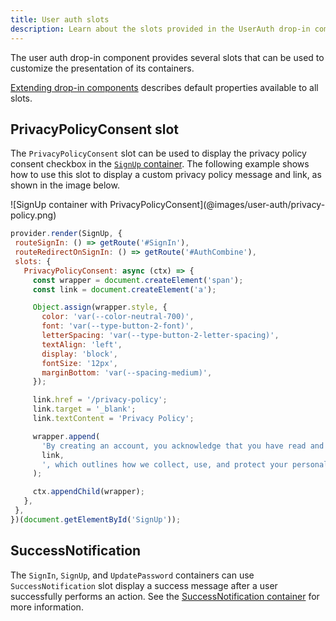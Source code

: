 ```yaml
---
title: User auth slots
description: Learn about the slots provided in the UserAuth drop-in component.
---
```



The user auth drop-in component provides several slots that can be used to customize the presentation of its containers.

[Extending drop-in components](/dropins/all/extending/) describes default properties available to all slots.

## PrivacyPolicyConsent slot

The `PrivacyPolicyConsent` slot can be used to display the privacy policy consent checkbox in the [`SignUp` container](/dropins/user-auth/containers/sign-up/). The following example shows how to use this slot to display a custom privacy policy message and link, as shown in the image below.

<Diagram caption="SignUp container with PrivacyPolicyConsent">
  ![SignUp container with PrivacyPolicyConsent](@images/user-auth/privacy-policy.png)
</Diagram>

```js
provider.render(SignUp, {
 routeSignIn: () => getRoute('#SignIn'),
 routeRedirectOnSignIn: () => getRoute('#AuthCombine'),
 slots: {
   PrivacyPolicyConsent: async (ctx) => {
     const wrapper = document.createElement('span');
     const link = document.createElement('a');

     Object.assign(wrapper.style, {
       color: 'var(--color-neutral-700)',
       font: 'var(--type-button-2-font)',
       letterSpacing: 'var(--type-button-2-letter-spacing)',
       textAlign: 'left',
       display: 'block',
       fontSize: '12px',
       marginBottom: 'var(--spacing-medium)',
     });

     link.href = '/privacy-policy';
     link.target = '_blank';
     link.textContent = 'Privacy Policy';

     wrapper.append(
       'By creating an account, you acknowledge that you have read and agree to our ',
       link,
       ', which outlines how we collect, use, and protect your personal data.'
     );

     ctx.appendChild(wrapper);
   },
 },
})(document.getElementById('SignUp'));
```

## SuccessNotification

The `SignIn`, `SignUp`, and `UpdatePassword` containers can use `SuccessNotification` slot display a success message after a user successfully performs an action. See the [SuccessNotification container](/dropins/user-auth/containers/success-notification/) for more information.
